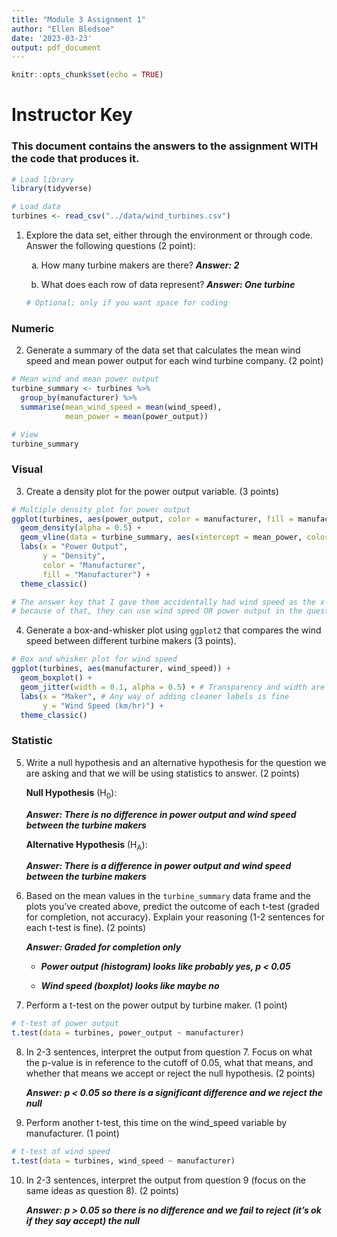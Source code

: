 ```yaml
---
title: "Module 3 Assignment 1"
author: "Ellen Bledsoe"
date: '2023-03-23'
output: pdf_document
---
```


```r
knitr::opts_chunk$set(echo = TRUE)
```

# Instructor Key

### This document contains the answers to the assignment WITH the code that produces it.

```r
# Load library
library(tidyverse)

# Load data
turbines <- read_csv("../data/wind_turbines.csv")
```

1.  Explore the data set, either through the environment or through code. Answer the following questions (2 point):

    a.  How many turbine makers are there? ***Answer: 2***

    b.  What does each row of data represent? ***Answer: One turbine***

    ```r
    # Optional; only if you want space for coding
    ```

### Numeric

2.  Generate a summary of the data set that calculates the mean wind speed and mean power output for each wind turbine company. (2 point)

```r
# Mean wind and mean power output
turbine_summary <- turbines %>% 
  group_by(manufacturer) %>% 
  summarise(mean_wind_speed = mean(wind_speed),
            mean_power = mean(power_output))

# View
turbine_summary
```

### Visual

3.  Create a density plot for the power output variable. (3 points)

```r
# Multiple density plot for power output
ggplot(turbines, aes(power_output, color = manufacturer, fill = manufacturer)) +
  geom_density(alpha = 0.5) +
  geom_vline(data = turbine_summary, aes(xintercept = mean_power, color = manufacturer)) +
  labs(x = "Power Output",
       y = "Density",
       color = "Manufacturer",
       fill = "Manufacturer") +
  theme_classic()

# The answer key that I gave them accidentally had wind speed as the x-axis label
# because of that, they can use wind speed OR power output in the question
```

4.  Generate a box-and-whisker plot using `ggplot2` that compares the wind speed between different turbine makers (3 points).

```r
# Box and whisker plot for wind speed
ggplot(turbines, aes(manufacturer, wind_speed)) +
  geom_boxplot() +
  geom_jitter(width = 0.1, alpha = 0.5) + # Transparency and width are optional
  labs(x = "Maker", # Any way of adding cleaner labels is fine
       y = "Wind Speed (km/hr)") +
  theme_classic()
```

### Statistic

5.  Write a null hypothesis and an alternative hypothesis for the question we are asking and that we will be using statistics to answer. (2 points)

    **Null Hypothesis** (H~0~):

    ***Answer: There is no difference in power output and wind speed between the turbine makers***

    **Alternative Hypothesis** (H~A~):

    ***Answer: There is a difference in power output and wind speed between the turbine makers***

6.  Based on the mean values in the `turbine_summary` data frame and the plots you've created above, predict the outcome of each t-test (graded for completion, not accuracy). Explain your reasoning (1-2 sentences for each t-test is fine). (2 points)

    ***Answer: Graded for completion only***

    -   ***Power output (histogram) looks like probably yes, p \< 0.05***

    -   ***Wind speed (boxplot) looks like maybe no***

7.  Perform a t-test on the power output by turbine maker. (1 point)

```r
# t-test of power output
t.test(data = turbines, power_output ~ manufacturer)
```

8.  In 2-3 sentences, interpret the output from question 7. Focus on what the p-value is in reference to the cutoff of 0.05, what that means, and whether that means we accept or reject the null hypothesis. (2 points)

    ***Answer: p \< 0.05 so there is a significant difference and we reject the null***

9.  Perform another t-test, this time on the wind_speed variable by manufacturer. (1 point)

```r
# t-test of wind speed
t.test(data = turbines, wind_speed ~ manufacturer)
```

10. In 2-3 sentences, interpret the output from question 9 (focus on the same ideas as question 8). (2 points)

    ***Answer: p \> 0.05 so there is no difference and we fail to reject (it's ok if they say accept) the null***
